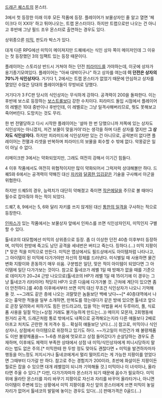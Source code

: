 [[드래곤 퀘스트]]의 몬스터.

3에서 첫 등장한 이래 이후 모든 작품에 등장.
플레이어가 보물상자인 줄 알고 열면 '페이크다 이 XX아' 하고 튀어나오는, 트랩 몬스터이다. 하지만 트랩으로만 나오는 건 아니고 후반에 그냥 필드 조우 몬스터로 출연하는 경우도 있다.

상위종으론 [[미믹]], 판도라 박스가 있다.

대개 다른 RPG에선 미믹이 메이져지만 드퀘에서는 식인 상자 쪽이 메이저인데 그 이유는 첫 등장했던 3의 임팩트 있는 등장 때문이다.

플레이어는 스토리상 반드시 거쳐야 하는 던전 [[피라미드]]를 가야하는데, 이곳에 상자가 옹기종기모여있다. 플레이어는 "아싸 대박이구나" 하고 상자를 여는데 '''이 던전은 상자의 70%가 식인상자다.''' 거기다 1, 2에서는 트랩 몬스터가 없었기 때문에 안심하고 상자를 열었던 수많은 당대의 플레이어들이 무방비로 당했다.

거기다가 3 FC판 당시의 식인상자는 무식하게 강하다. 공격력이 200을 돌파한다. 이는 후반에 보스로 등장하는 [[보스트롤]]보다 강한 수치이다. 피라미드 돌입 시점에서 플레이어의 레벨은 10대 중반이나 후반인데, 이 레벨로는 그냥 일격사해버리므로, 뭣도 못해보고 죽어버린다. 도망치는 것도 무리.

한 번 전멸당하고 다시 시작한 플레이어는 '설마 한 번 당했으니까 저쪽에 있는 상자도 식인상자는 아니겠지, 저건 보물이 맞을거야'라는 생각을 하며 다른 상자를 열지만 '''그 상자도 식인상자다.''' 하지만 피라미드에 식인상자만 있는 건 아니므로, 공략본이 없다면 플레이어는 전멸과 리셋을 반복하며 피라미드의 보물을 회수할 수 밖에 없다. 악몽같은 일이 아닐 수 없다.

리메이크판 3에서는 약화되었지만, 그래도 여전히 강해서 이기긴 힘들다.

4 이후 작품에서도 여전히 위협적이지만 많이 약화되어서 그럭저럭 상대해볼만 하다. 드퀘5와 6에서는 공격력이 약해진 대신 [[자키]]와 [[달콤한 입김]]같은 기술을 구사해서 아군을 위협한다.

하지만 드퀘5의 경우, 능력치가 대단히 약해졌고 죽이면 [[작은메달]]을 주므로 볼 때마다 필수로 잡아줘야 하는 적이 되었다.

드퀘7, 8, 9에서는 5, 6와 달리 자키를 쓰지 않게된 대신 [[통한의 일격]]을 구사하는 적으로 등장한다.

[[인파스]]가 있는 작품에서는 보물상자 앞에서 인파스를 쓰면 식인상자인지, 미믹인지 구별할 수 있다.

톨네코의 대모험에선 미믹의 상위종으로 등장. 좀 더 이상한 던전 40층 이후부터 등장하며, 미믹이 한방에 죽고도 남던 공격을 세네번은 버티고 죽는다. 징하다.(...)
미믹 지팡이[* 맞은 적을 미믹으로 만든다. 미믹은 맵상에서도 필드상에서도 아이템처럼 나타나고, 그 아이템이 된 미믹에 다가가야만 자신의 정체를 드러낸다. 미식별일 때 사용하면 물건 변화 지팡이와 혼동하기 매우 쉬움. 구분법은 일단, 맞은 적이 아이템이 되었다면 그 아이템에 일단 다가가보는 것이다. 참고로 톨네코가 레벨 1일 때 방패가 없을 때를 기준으로 데미지가 20~24 근방 나오므로(톨네코의 HP가 레벨 1일 때 15이기에 이 경우는 그냥 톨네코가 리타이어) 적당히 HP가 오른 다음에 다가가볼 것. 근처에 계단이 있으면 좀 더 안전하다.]를 40층 이후에서부터 쓰면 미믹 대신 무조건 식인상자가 나오니 기억해둘 것. ~~그래도 같은 층에 나오는 괴랄맞은 놈들보단 백배 낫다~~[* 40층대역에서 나오는 흉악한 적들을 일부 소개하면, 만복도를 깎는데다가 같은 방에 있으면 톨네코 앞으로 곧장 달려와서 피하기도 힘든 만드라고라, 입을 막는 마법을 써서 두루마리, 풀, 식료품 사용을 일절 막는(+상점 거래도 불가능하게 만드는(...)) 메이지 모몬쟈, 2회행동에 원거리 공격, 드래곤처럼 통로 밖에서도 내쪽으로 공격해오는지라 다른 얘들보다 2배로 아프고 처치도 곤란한 개 저격수 등... 확실히 얘들보단 낫다.(...)]
참고로, 미믹이나 식인상자나, 상점에서 아이템으로 위장하고 있기도 하다. ~~가고일이 미친건가 왜 불량제품도 이딴 불량제품을~~ 1~6층 쯔음에 멋모르고 상점 들어갔다가 순살당하는 경우도 존재하며, 이후에도 체력이 부족한 상태에서 상점 내 미믹/식인상자에게 피니시당하지 말라는 법도 없은 주의.[* 미믹한테 한 두방 정도 맞아도 괜찮다면 + 미믹을 발견하자마자 행동을 어느정도 저지시거나 톨네코에게서 멀리 떨어트리는 게 가능한 지팡이를 얻었다면 그때부터 다가갈 만 하다. 참고로 주는 경험치가 200이라, 초반에 화살이든 지팡이든 뭘로든 잡을 수 있으면 대개 레벨업이 되니까 기억해둘 것.]
미믹이나 이 녀석이나, 올라타면 주울 수 있다.[* 다만, 다가가자마자 몬스터가 되기 때문에 꼼수가 필요하다. 미믹 위에 올라탄 몬스터를 자리 바꾸기 지팡이로 자신과 자리를 바꾸어 올라타거나, 아니면 아이템이 주변에 있는 상황에서 미믹 지팡이를 자신 앞의 몬스터에게 쓰면 미믹이 놓일 자리가 없어서 톨네코의 발밑에 놓이는 경우도 있다(...)] 판매가격은 0골드(...)
